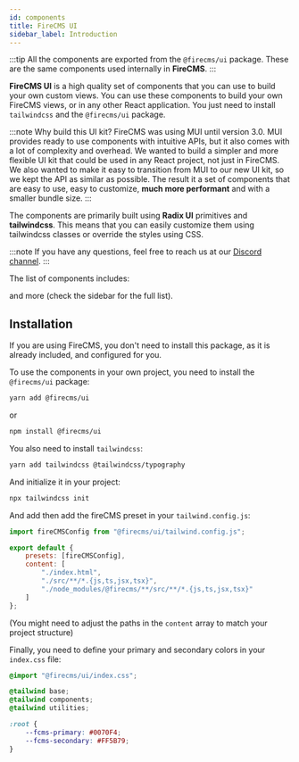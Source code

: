 ```yaml
---
id: components
title: FireCMS UI
sidebar_label: Introduction
---
```


:::tip
All the components are exported from the `@firecms/ui` package. These are the same components used internally in **FireCMS**.
:::

**FireCMS UI** is a high quality set of components that you can use to build your own custom views. You can
use these components to build your own FireCMS views, or in any other React application. You just need to install
`tailwindcss` and the `@firecms/ui` package.

:::note Why build this UI kit?
FireCMS was using MUI until version 3.0. MUI provides ready to use components with intuitive APIs, but it also
comes with a lot of complexity and overhead. We wanted to build a simpler and more flexible UI kit that could be used
in any React project, not just in FireCMS.
We also wanted to make it easy to transition from MUI to our new UI kit, so we kept the API as similar as possible.
The result it a set of components that are easy to use, easy to customize, **much more performant** and with a smaller bundle size.
:::

The components are primarily built using **Radix UI** primitives and **tailwindcss**. This means that you can easily customize them
using tailwindcss classes or override the styles using CSS.

:::note
If you have any questions, feel free to reach us at our [Discord channel](https://discord.gg/fxy7xsQm3m).
:::

The list of components includes:



<UIComponentsShowcase/>

and more (check the sidebar for the full list).



## Installation

If you are using FireCMS, you don't need to install this package, as it is already included, and
configured for you.

To use the components in your own project, you need to install the `@firecms/ui` package:

```bash
yarn add @firecms/ui
```
or
```bash
npm install @firecms/ui
```

You also need to install `tailwindcss`:

```bash
yarn add tailwindcss @tailwindcss/typography
```

And initialize it in your project:

```bash
npx tailwindcss init
```

And add then add the fireCMS preset in your `tailwind.config.js`:

```javascript
import fireCMSConfig from "@firecms/ui/tailwind.config.js";

export default {
    presets: [fireCMSConfig],
    content: [
        "./index.html",
        "./src/**/*.{js,ts,jsx,tsx}",
        "./node_modules/@firecms/**/src/**/*.{js,ts,jsx,tsx}"
    ]
};
```
(You might need to adjust the paths in the `content` array to match your project structure)

Finally, you need to define your primary and secondary colors in your `index.css` file:

```css
@import "@firecms/ui/index.css";

@tailwind base;
@tailwind components;
@tailwind utilities;

:root {
    --fcms-primary: #0070F4;
    --fcms-secondary: #FF5B79;
}
```

